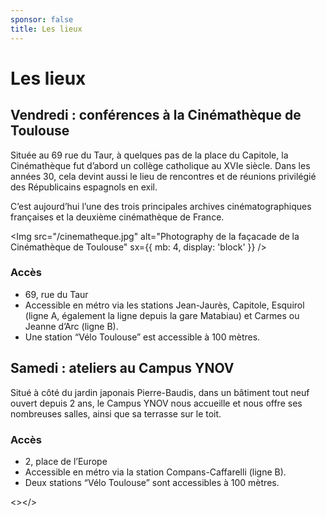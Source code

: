 ```yaml
---
sponsor: false
title: Les lieux
---
```



  <Cadre>

# Les lieux

## Vendredi : conférences à la Cinémathèque de Toulouse

Située au  69 rue du Taur, à quelques pas de la place du Capitole, la
Cinémathèque fut d’abord un collège catholique au XVIe siècle. Dans les années
30, cela devint aussi le lieu de rencontres et de réunions privilégié des
Républicains espagnols en exil.

C’est aujourd’hui l’une des trois principales archives cinématographiques
françaises et la deuxième cinémathèque de France.

<Img
  src="/cinematheque.jpg"
  alt="Photography de la façacade de la Cinémathèque de Toulouse"
  sx={{ mb: 4, display: 'block' }}
/>

### Accès

- 69, rue du Taur
- Accessible en métro via les stations Jean-Jaurès, Capitole, Esquirol (ligne A,
  également la ligne depuis la gare Matabiau) et Carmes ou Jeanne d’Arc (ligne
  B).
- Une station “Vélo Toulouse” est accessible à 100 mètres.

## Samedi : ateliers au Campus YNOV

Situé à côté du jardin japonais Pierre-Baudis, dans un bâtiment tout neuf ouvert
depuis 2 ans, le Campus YNOV nous accueille et nous offre ses nombreuses salles,
ainsi que sa terrasse sur le toit.

### Accès

- 2, place de l’Europe
- Accessible en métro via la station Compans-Caffarelli (ligne B).
- Deux stations “Vélo Toulouse” sont accessibles à 100 mètres.

<></>

  </Cadre>
